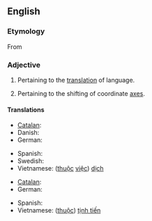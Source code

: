 ==English==

===Etymology===
From {{suffix|translation|ary}}

===Adjective===
{{en-adj|-}}

# Pertaining to the [[translation]] of language.
# {{Geometry}} Pertaining to the shifting of coordinate [[axis|axes]].

====Translations====
{{trans-top|translation of language}}
* [[Catalan]]: {{t-|ca|traduccional}}
* Danish: {{qualifier|compounds}} {{t-|da|oversættelse|alt=oversættelses-}}
* German: {{t-|de|übersetzungstechnisch}}
{{trans-mid}}
* Spanish: {{t-|es|traduccional}}
* Swedish: {{t|sv|översättnings-}}
* Vietnamese: ([[thuộc]] [[việc]]) [[dịch]]
{{trans-bottom}}

{{trans-top|shifting of coordinate axes}}
* [[Catalan]]: {{t|ca|translacional}}
* German: {{t|de|translatorisch}}
{{trans-mid}}
* Spanish: {{t|es|traslacional}}
* Vietnamese: ([[thuộc]]) [[tịnh tiến]]
{{trans-bottom}}
